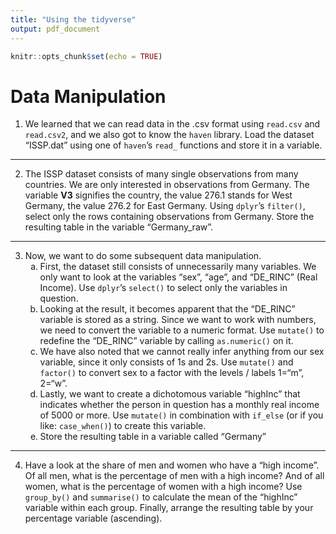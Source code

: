 ```yaml
---
title: "Using the tidyverse"
output: pdf_document
---
```


```r
knitr::opts_chunk$set(echo = TRUE)
```

# Data Manipulation


1. We learned that we can read data in the .csv format using `read.csv` and `read.csv2`, and we also got to know the `haven` library. Load the dataset "ISSP.dat" using one of `haven`'s `read_` functions and store it in a variable.

***

2. The ISSP dataset consists of many single observations from many countries. We are only interested in observations from Germany. The variable **V3** signifies the country, the value 276.1 stands for West Germany, the value 276.2 for East Germany. Using `dplyr`'s `filter()`, select only the rows containing observations from Germany. Store the resulting table in the variable "Germany_raw".

***

3. Now, we want to do some subsequent data manipulation.
    a. First, the dataset still consists of unnecessarily many variables. We only want to look at the variables "sex", "age", and "DE_RINC" (Real Income). Use `dplyr`'s `select()` to select only the variables in question.
    b. Looking at the result, it becomes apparent that the "DE_RINC" variable is stored as a string. Since we want to work with numbers, we need to convert the variable to a numeric format. Use `mutate()` to redefine the "DE_RINC" variable by calling `as.numeric()` on it.
    c. We have also noted that we cannot really infer anything from our sex variable, since it only consists of 1s and 2s. Use `mutate()` and `factor()` to convert sex to a factor with the levels / labels 1="m", 2="w".
    d. Lastly, we want to create a dichotomous variable "highInc" that indicates whether the person in question has a monthly real income of 5000 or more. Use `mutate()` in combination with `if_else` (or if you like: `case_when()`) to create this variable.
    e. Store the resulting table in a variable called "Germany"
  
***

4. Have a look at the share of men and women who have a "high income". Of all men, what is the percentage of men with a high income? And of all women, what is the percentage of women with a high income? Use `group_by()` and `summarise()` to calculate the mean of the "highInc" variable within each group. Finally, arrange the resulting table by your percentage variable (ascending). 
